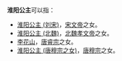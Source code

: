 '''淮阳公主'''可以指：
* [[淮阳公主_(刘宋)|淮阳公主 (刘宋)]]，[[宋文帝|宋文帝]]之女。
* [[淮阳公主_(北魏)|淮阳公主 (北魏)]]，[[魏孝文帝|北魏孝文帝]]之女。
* [[李花山|李花山]]，[[唐睿宗|唐睿宗]]之女。
* [[淮阳公主_(唐穆宗之女)|淮阳公主 (唐穆宗之女)]]，[[唐穆宗|唐穆宗]]之女。

{{Disambig|Cat=公主封号消歧义}}